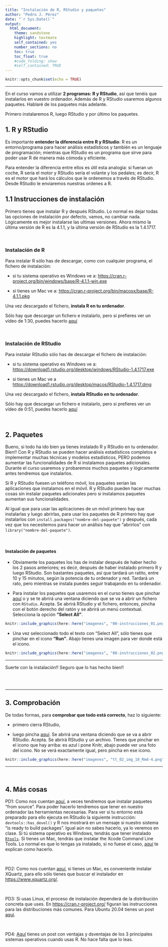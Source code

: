```yaml
---
title: "Instalación de R, RStudio y paquetes"
author: "Pedro J. Pérez"
date: "`r Sys.Date()`"  
output:
  html_document:
    theme: sandstone
    highlight: textmate 
    self_contained: yes
    number_sections: no
    toc: true
    toc_float: true
    #code_folding: show
    #self_contained: TRUE
---
```



```r
knitr::opts_chunk$set(echo = TRUE)
```

--------------------------------------------


En el curso vamos a utilizar **2 programas: R y RStudio**, así que tenéis que instalarlos en vuestro ordenador. Además de R y RStudio usaremos algunos paquetes. Hablaré de los paquetes más adelante.

Primero instalaremos R, luego RStudio y por último los paquetes.


## 1. R y RStudio

Es importante **entender la diferencia entre R y RStudio**: R es un entorno/programa para hacer análisis estadísticos y también es un lenguaje de programación; mientras que RStudio es un programa que sirve para poder usar R de manera más cómoda y eficiente.

Para entender la diferencia entre ellos es útil esta analogía: si fueran un coche, R sería el motor y RStudio sería el volante y los pedales; es decir, R es el motor que hará los cálculos que le ordenemos a través de RStudio. Desde RStudio le enviaremos nuestras ordenes a R.


## 1.1 Instrucciones de instalación

Primero tienes que instalar R y después RStudio. Lo normal es dejar todas las opciones de instalación por defecto, vamos, no cambiar nada. Lógicamente es mejor instalarse las ultimas versiones. Ahora mismo la última versión de R es la 4.1.1, y la última versión de RStudio es la 1.4.1717.


<br>

### **Instalación de R**

Para instalar R sólo has de descargar, como con cualquier programa, el fichero de instalación: 

  - si tu sistema operativo es Windows ve a:  <https://cran.r-project.org/bin/windows/base/R-4.1.1-win.exe>
   
  - si tienes un Mac ve a:   <https://cran.r-project.org/bin/macosx/base/R-4.1.1.pkg>

Una vez descargado el fichero, **instala R en tu ordenador**.  
  
    
Sólo hay que descargar un fichero e instalarlo, pero si prefieres ver un vídeo de 1:30, puedes hacerlo [aquí](https://jjallaire.shinyapps.io/learnr-tutorial-00-setup/#section-install-r)

<br>

### **Instalación de RStudio**

Para instalar RStudio sólo has de descargar el fichero de instalación:

  - si tu sistema operativo es Windows ve a: <https://download1.rstudio.org/desktop/windows/RStudio-1.4.1717.exe>
   
  - si tienes un Mac ve a   <https://download1.rstudio.org/desktop/macos/RStudio-1.4.1717.dmg>

Una vez descargado el fichero, **instala RStudio en tu ordenador**.  
  

  Sólo hay que descargar un fichero e instalarlo, pero si prefieres ver un vídeo de 0:51, puedes hacerlo [aquí](https://jjallaire.shinyapps.io/learnr-tutorial-00-setup/#section-install-rstudio)


<br>

## 2. Paquetes

Bueno, si todo ha ido bien ya tienes instalado R y RStudio en tu ordenador. Bien!!
Con R y RStudio se pueden hacer análisis estadísticos completos e implementar muchas técnicas y modelos estadísticos, PERO podemos aumentar las funcionalidades de R si instalamos paquetes adicionales. Durante el curso usaremos y probaremos muchos paquetes y lógicamente antes tendremos que instalarlos.

Si R y RStudio fuesen un teléfono móvil, los paquetes serían las aplicaciones que instalamos en el móvil. R y RStudio pueden hacer muchas cosas sin instalar paquetes adicionales pero si instalamos paquetes aumentan sus funcionalidades. 

Al igual que para usar las aplicaciones de un móvil primero hay que instalarlas y luego abrirlas, para usar los paquetes de R primero hay que instalarlos con `install.packages("nombre-del-paquete")` y después, cada vez que los necesitemos para hacer un análisis hay que "abrirlos" con `library("nombre-del-paquete")`.

<br>

#### **Instalación de paquetes** 

  - Obviamente los paquetes los has de instalar después de haber hecho los 2 pasos anteriores; es decir, después de haber instalado primero R y luego RStudio. Son bastantes paquetes, así que tardará un ratito, entre 10 y 15 minutos, según la potencia de tu ordenador y red. Tardará un rato, pero mientras se instala puedes seguir trabajando en tu ordenador.

  - Para instalar los paquetes que usaremos en el curso tienes que pinchar [aquí](https://perezp44.github.io/intro-ds-21-22-web/mas-recursos/02_paquetes-a-instalar.R) o  y se te abrirá una ventana diciendo que se va a abrir un fichero con `RStudio`. Acepta. Se abrirá RStudio y el fichero, entonces, pincha con el botón derecho del ratón y se abrirá un  menú contextual. Selecciona la opción **"Select All"**.


```r
knitr::include_graphics(here::here("imagenes", "00-instrucciones_01.png"))
```

  - Una vez seleccionado todo el texto con "Select All", sólo tienes que pinchar en el icono **"Run"**. Abajo tienes una imagen para ver donde está el icono.

```r
knitr::include_graphics(here::here("imagenes", "00-instrucciones_02.png"))
```


-------------------

Suerte con la instalación!! Seguro que lo has hecho bien!!

<br><br>

------------------------

## 3. Comprobación

De todas formas, para **comprobar que todo está correcto**, haz lo siguiente:

- primero cierra RStudio,  

- luego pincha [aquí](https://perezp44.github.io/intro-ds-21-22-web/mas-recursos/03_comprobar-instalacion.Rmd){target="_blank"}. Se abrirá una ventana diciendo que se va a abrir RStudio. Acepta. Se abrirá RStudio y un archivo. Tienes que pinchar en el icono que hay arriba: es azul i pone Knitr, abajo puede ver una foto del icono. No se verá exactamente igual, pero pincha en ese icono.


```r
knitr::include_graphics(here::here("imagenes", "tt_02_img_10_Rmd-4.png") ) 
```

-------------------

<br>

## 4. Más cosas



PD1: Como nos cuentan [aquí](https://rstats.wtf/set-up-an-r-dev-environment.html), a veces tendremos que instalar paquetes "from source". Para poder hacerlo tendremos que tener en nuestro ordenador las herramientas necesarias. Para ver si tu entorno está preparado para ello ejecuta en RStudio la siguiente instrucción: `devtools::has_devel()` y R nos mostrará en un mensaje si nuestro sistema "is ready to build packages". Igual aún no sabes hacerlo, ya lo veremos en clase.
Si tú sistema operativo es Windows, tendrás que tener instalado [`Rtools`](https://cran.r-project.org/bin/windows/Rtools/). Si tienes un Mac, tendrás que instalar the Xcode Command Line Tools. Lo normal es que lo tengas ya instalado, si no fuese el caso, [aquí](https://whattheyforgot.org/set-up-an-r-dev-environment.html#fnref1) te explican como hacerlo.

<br>

PD2: Como nos cuentan [aquí](https://psyteachr.github.io/msc-data-skills/installingr.html), si tienes un Mac, es conveniente instalar XQuartz, para ello sólo tienes que buscar el instalador en <https://www.xquartz.org/>.

<br>

PD3: Si usas Linux, el proceso de instalación dependerá de la distribución concreta que uses. En <https://cran.r-project.org/> figuran las instrucciones para las distribuciones más comunes. Para Ubuntu 20.04 tienes un post [aquí](https://laranikalranalytics.blogspot.com/2021/03/installing-our-r-development.html).

<br>

PD4: [Aquí](https://www.jimhester.com/post/2020-08-20-best-os-for-r/) tienes un post con ventajas y dsventajas de los 3 principales sistemas operativos cuando usas R. No hace falta que lo leas.

<br><br><br>

<div class="tocify-extend-page" data-unique="tocify-extend-page" style="height: 0;"></div>
